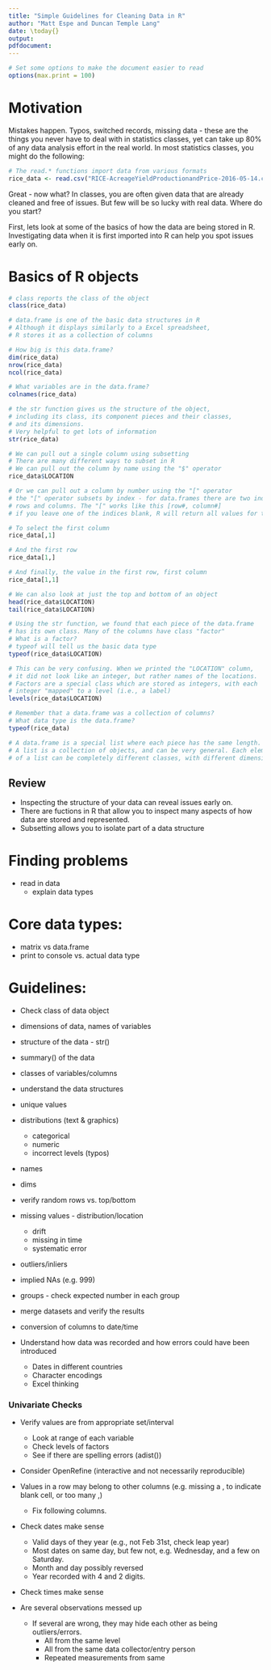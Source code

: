 ```yaml
---
title: "Simple Guidelines for Cleaning Data in R"
author: "Matt Espe and Duncan Temple Lang"
date: \today{}
output:
pdfdocument:
---
```


```r
# Set some options to make the document easier to read
options(max.print = 100)
```

# Motivation

Mistakes happen. Typos, switched records, missing data - these are the
things you never have to deal with in statistics classes, yet can take
up 80\% of any data analysis effort in the real world. In most
statistics classes, you might do the following:


```r
# The read.* functions import data from various formats
rice_data <- read.csv("RICE-AcreageYieldProductionandPrice-2016-05-14.csv", header = TRUE)

```

Great - now what? In classes, you are often given data that are
already cleaned and free of issues. But few will be so lucky with real
data. Where do you start?

First, lets look at some of the basics of how the data are being
stored in R. Investigating data when it is first imported into R can
help you spot issues early on.

# Basics of R objects

```r
# class reports the class of the object
class(rice_data)

# data.frame is one of the basic data structures in R
# Although it displays similarly to a Excel spreadsheet, 
# R stores it as a collection of columns

# How big is this data.frame?
dim(rice_data)
nrow(rice_data)
ncol(rice_data)

# What variables are in the data.frame?
colnames(rice_data)

# the str function gives us the structure of the object,
# including its class, its component pieces and their classes,
# and its dimensions.
# Very helpful to get lots of information
str(rice_data)

# We can pull out a single column using subsetting
# There are many different ways to subset in R
# We can pull out the column by name using the "$" operator
rice_data$LOCATION

# Or we can pull out a column by number using the "[" operator
# the "[" operator subsets by index - for data.frames there are two indices
# rows and columns. The "[" works like this [row#, column#]
# if you leave one of the indices blank, R will return all values for that index

# To select the first column
rice_data[,1]

# And the first row
rice_data[1,]

# And finally, the value in the first row, first column
rice_data[1,1]

# We can also look at just the top and bottom of an object
head(rice_data$LOCATION)
tail(rice_data$LOCATION)

# Using the str function, we found that each piece of the data.frame
# has its own class. Many of the columns have class "factor"
# What is a factor?
# typeof will tell us the basic data type
typeof(rice_data$LOCATION)

# This can be very confusing. When we printed the "LOCATION" column,
# it did not look like an integer, but rather names of the locations.
# Factors are a special class which are stored as integers, with each
# integer "mapped" to a level (i.e., a label)
levels(rice_data$LOCATION)

# Remember that a data.frame was a collection of columns?
# What data type is the data.frame?
typeof(rice_data)

# A data.frame is a special list where each piece has the same length.
# A list is a collection of objects, and can be very general. Each element
# of a list can be completely different classes, with different dimensions.

```

## Review

  - Inspecting the structure of your data can reveal issues early on.
  - There are fuctions in R that allow you to inspect many aspects of how data are stored and represented.
  - Subsetting allows you to isolate part of a data structure
  
# Finding problems

- read in data
  - explain data types

# Core data types:

  - matrix vs data.frame
  - print to console vs. actual data type

# Guidelines:

  - Check class of data object
  - dimensions of data, names of variables
  - structure of the data - str()
  - summary() of the data
  - classes of variables/columns
  - <aside/teaching moment> understand the data structures
  - unique values
  - distributions (text & graphics)
    - categorical
    - numeric
    - incorrect levels (typos)
  - names
  - dims
  - verify random rows vs. top/bottom  
  - missing values - distribution/location  
    - drift	
    - missing in time	
    - systematic error
  - outliers/inliers
  - implied NAs (e.g. 999) 
  - groups - check expected number in each group
  - merge datasets and verify the results
  - conversion of columns to date/time


  - Understand how data was recorded and how errors could have been introduced 
    - Dates in different countries
    - Character encodings
    - Excel thinking 
    
### Univariate Checks
+ Verify values are from appropriate set/interval
  + Look at range of each variable
  + Check levels of factors
  + See if there are spelling errors (adist())
+ Consider OpenRefine  (interactive and not necessarily reproducible)

+ Values in a row may belong to other columns  (e.g. missing a , to indicate blank cell, or too many ,)
  + Fix following columns.
  
+ Check dates make sense
  + Valid days of they year (e.g., not Feb 31st, check leap year)
  + Most dates on same day, but few not, e.g. Wednesday, and a few on Saturday.
  + Month and day possibly reversed
  + Year recorded with 4 and 2 digits.

+ Check times make sense


+ Are several observations messed up
   + If several are wrong, they may hide each other as being outliers/errors.
      + All from the same level
      + All from the same data collector/entry person
      + Repeated measurements from same 